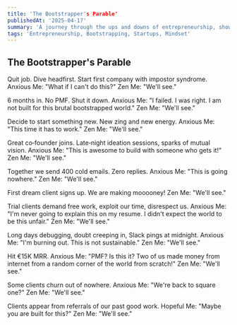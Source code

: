 ```yaml
---
title: 'The Bootstrapper's Parable'
publishedAt: '2025-04-17'
summary: 'A journey through the ups and downs of entrepreneurship, showcasing the roller coaster of emotions that come with bootstrapping a company.'
tags: 'Entrepreneurship, Bootstrapping, Startups, Mindset'
---
```


## The Bootstrapper's Parable

Quit job. Dive headfirst. Start first company with impostor syndrome.
Anxious Me: "What if I can't do this?"
Zen Me: "We'll see."

6 months in. No PMF. Shut it down.
Anxious Me: "I failed. I was right. I am not built for this brutal bootstrapped world."
Zen Me: "We'll see."

Decide to start something new. New zing and new energy.
Anxious Me: "This time it has to work."
Zen Me: "We'll see."

Great co‑founder joins. Late‑night ideation sessions, sparks of mutual vision.
Anxious Me: "This is awesome to build with someone who gets it!"
Zen Me: "We'll see."

Together we send 400 cold emails. Zero replies.
Anxious Me: "This is going nowhere."
Zen Me: "We'll see."

First dream client signs up. We are making mooooney!
Zen Me: "We'll see."

Trial clients demand free work, exploit our time, disrespect us.
Anxious Me: "I'm never going to explain this on my resume. I didn't expect the world to be this unfair."
Zen Me: "We'll see."

Long days debugging, doubt creeping in, Slack pings at midnight.
Anxious Me: "I'm burning out. This is not sustainable."
Zen Me: "We'll see."

Hit €15K MRR.
Anxious Me: "PMF? Is this it? Two of us made money from internet from a random corner of the world from scratch!"
Zen Me: "We'll see."

Some clients churn out of nowhere.
Anxious Me: "We're back to square one?"
Zen Me: "We'll see."

Clients appear from referrals of our past good work.
Hopeful Me: "Maybe you are built for this?"
Zen Me: "We'll see."
